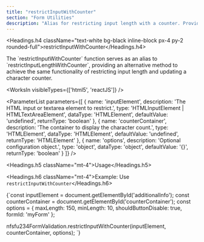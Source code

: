 ```yaml
---
title: "restrictInputWithCounter"
section: "Form Utilities"
description: "Alias for restricting input length with a counter. Provides an alternative interface for using `restrictInputLengthWithCounter`."
---
```


<Headings.h4 className="text-white bg-black inline-block px-4 py-2 rounded-full">restrictInputWithCounter</Headings.h4>

<Paragraph className="mt-2 text-gray-400">
The `restrictInputWithCounter` function serves as an alias to `restrictInputLengthWithCounter`, providing an alternative method to achieve the same functionality of restricting input length and updating a character counter.
</Paragraph>

<WorksIn visibleTypes={['html5', 'reactJS']} />

<ParameterList
  parameters={[
    {
      name: 'inputElement',
      description: 'The HTML input or textarea element to restrict.',
      type: 'HTMLInputElement | HTMLTextAreaElement',
      dataType: 'HTMLElement',
      defaultValue: 'undefined',
      returnType: 'boolean'
    },
    {
      name: 'counterContainer',
      description: 'The container to display the character count.',
      type: 'HTMLElement',
      dataType: 'HTMLElement',
      defaultValue: 'undefined',
      returnType: 'HTMLElement'
    },
    {
      name: 'options',
      description: 'Optional configuration object.',
      type: 'object',
      dataType: 'object',
      defaultValue: '{}',
      returnType: 'boolean'
    }
  ]}
/>

<Headings.h5 className="mt-4">Usage</Headings.h5>

<Headings.h6 className="mt-4">Example: Use `restrictInputWithCounter`</Headings.h6>

<CodeBlock>
{`const inputElement = document.getElementById('additionalInfo');
const counterContainer = document.getElementById('counterContainer');
const options = {
  maxLength: 150,
  minLength: 10,
  shouldButtonDisable: true,
  formId: 'myForm'
};

nfsfu234FormValidation.restrictInputWithCounter(inputElement, counterContainer, options);
`}
</CodeBlock>
